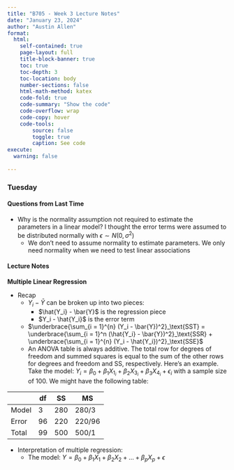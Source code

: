 ```yaml
---
title: "B705 - Week 3 Lecture Notes"
date: "January 23, 2024"
author: "Austin Allen"
format:
  html:
    self-contained: true
    page-layout: full
    title-block-banner: true
    toc: true
    toc-depth: 3
    toc-location: body
    number-sections: false
    html-math-method: katex
    code-fold: true
    code-summary: "Show the code"
    code-overflow: wrap
    code-copy: hover
    code-tools:
        source: false
        toggle: true
        caption: See code
execute: 
  warning: false
    
---
```




::: {.panel-tabset}

### Tuesday


#### Questions from Last Time

* Why is the normality assumption not required to estimate the parameters in a linear model? I thought the error terms were assumed to be distributed normally with $\epsilon \sim N(0, \sigma^2)$
    - We don't need to assume normality to estimate parameters. We only need normality when we need to test linear associations

#### Lecture Notes


**Multiple Linear Regression**

* Recap
    - $Y_i - \bar{Y}$ can be broken up into two pieces:
        - $\hat{Y_i} - \bar{Y}$ is the regression piece
        - $Y_i - \hat{Y_i}$ is the error term
    - $\underbrace{\sum_{i = 1}^{n} (Y_i - \bar{Y})^2}_\text{SST} = \underbrace{\sum_{i = 1}^n (\hat{Y_i} - \bar{Y})^2}_\text{SSR} + \underbrace{\sum_{i = 1}^{n} (Y_i - \hat{Y_i})^2}_\text{SSE}$
    - An ANOVA table is always additive. The total row for degrees of freedom and summed squares is equal to the sum of the other rows for degrees and freedom and SS, respectively. Here's an example. Take the model: $Y_i = \beta_0 + \beta_1 X_{1_i} + \beta_2 X_{3_i} + \beta_3 X_{4_i} + \epsilon_i$ with a sample size of 100. We might have the following table:

|    |df |SS| MS |
|----|---|---|----|
|Model|3 |280|280/3|
|Error|96|220|220/96|
|Total|99|500|500/1|


* Interpretation of multiple regression:
  - The model: $Y = \beta_0 + \beta_1 X_1 + \beta_2 X_2 + ... + \beta_p X_p + \epsilon$

\begin{align*}
$\hat{Y} &= X \hat{\beta}\\
&= X(X^TX)^-1X^TY\\
\hat{Y} &= HY
\end{align*}




:::
